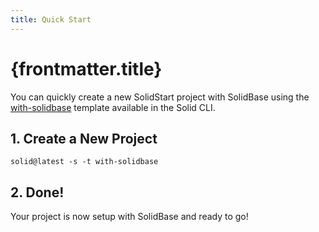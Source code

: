 ```yaml
---
title: Quick Start
---
```


# {frontmatter.title}

You can quickly create a new SolidStart project with SolidBase using the [with-solidbase](https://github.com/solidjs/solid-start/tree/main/examples/with-solidbase) template available in the Solid CLI.

## 1. Create a New Project

```package-create
solid@latest -s -t with-solidbase
```

## 2. Done!

Your project is now setup with SolidBase and ready to go!
